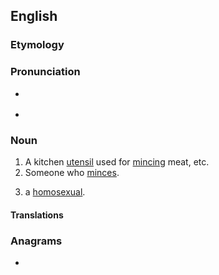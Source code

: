 ==English==

===Etymology===
{{suffix|en|mince|er}}

===Pronunciation===
* {{a|GA}} {{IPA|en|/ˈmɪnsɚ/}}
* {{audio|en|En-au-mincer.ogg|Audio (AU)}}

===Noun===
{{en-noun}}

# A kitchen [[utensil]] used for [[mince|mincing]] meat, etc.
# Someone who [[mince|minces]].
# {{lb|en|British|slang|derogatory}} a [[homosexual]].

====Translations====
{{trans-see|a kitchen utensil used for mincing meat|meatgrinder}}

===Anagrams===
* {{anagrams|en|a=ceimnr|crimen}}